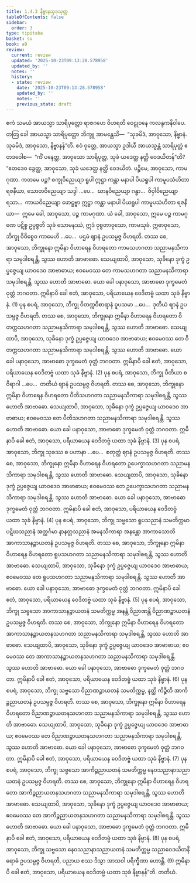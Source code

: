 ```yaml
---
title: 1.4.3 နိဗ္ဗာနသုခသုတ္တ
tableOfContents: false
sidebar:
  order: 3
type: tipitaka
basket: su
book: a9
review:
  current: review
  updated: '2025-10-23T09:13:28.578958'
  updated_by: ''
  notes: ''
  history:
  - state: review
    date: '2025-10-23T09:13:28.578958'
    updated_by: ''
    notes: ''
    previous_state: draft
---
```



<ReviewStatus review={frontmatter.review} showDetails={true} />

<HypothesisAnnotation frontmatter={frontmatter} />

<DynamicBreadcrumb />

<Division number="34" book="a9" e="ch" v="17" p="213">

<Paragraph number="259" book="a9">
ဧကံ သမယံ အာယသ္မာ သာရိပုတ္တော ရာဇဂဟေ ဝိဟရတိ ဝေဠုဝနေ ကလန္ဒကနိဝါပေ. တတြ ခေါ အာယသ္မာ သာရိပုတ္တော ဘိက္ခူ အာမန္တေသိ—  “သုခမိဒံ, အာဝုသော, နိဗ္ဗာနံ. သုခမိဒံ, အာဝုသော, နိဗ္ဗာနန်”တိ. ဧဝံ ဝုတ္တေ, အာယသ္မာ ဥဒါယီ အာယသ္မန္တံ သာရိပုတ္တံ ဧတဒဝေါစ—  “ကိံ ပနေတ္ထ, အာဝုသော သာရိပုတ္တ, သုခံ ယဒေတ္ထ နတ္ထိ ဝေဒယိတန်”တိ? “ဧတဒေဝ ခွေတ္ထ, အာဝုသော, သုခံ ယဒေတ္ထ နတ္ထိ ဝေဒယိတံ. ပဉ္စိမေ, အာဝုသော, ကာမဂုဏာ. ကတမေ ပဉ္စ? စက္ခုဝိညေယျာ ရူပါ ဣဋ္ဌာ ကန္တာ မနာပါ ပိယရူပါ ကာမူပသံဟိတာ ရဇနီယာ, သောတဝိညေယျာ သဒ္ဒါ …ပေ…  ဃာနဝိညေယျာ ဂန္ဓာ…  ဇိဝှါဝိညေယျာ ရသာ…  ကာယဝိညေယျာ ဖောဋ္ဌဗ္ဗာ ဣဋ္ဌာ ကန္တာ မနာပါ ပိယရူပါ ကာမူပသံဟိတာ ရဇနီယာ—  ဣမေ ခေါ, အာဝုသော, ပဉ္စ ကာမဂုဏာ. ယံ ခေါ, အာဝုသော, ဣမေ ပဉ္စ ကာမဂုဏေ ပဋိစ္စ ဥပ္ပဇ္ဇတိ သုခံ သောမနဿံ, ဣဒံ ဝုစ္စတာဝုသော, ကာမသုခံ.
</Paragraph>

<Paragraph number="260" book="a9">
ဣဓာဝုသော, ဘိက္ခု ဝိဝိစ္စေဝ ကာမေဟိ …ပေ…  ပဌမံ ဈာနံ ဥပသမ္ပဇ္ဇ ဝိဟရတိ. တဿ စေ, အာဝုသော, ဘိက္ခုနော ဣမိနာ ဝိဟာရေန ဝိဟရတော ကာမသဟဂတာ သညာမနသိကာရာ သမုဒါစရန္တိ, သွဿ ဟောတိ အာဗာဓော. သေယျထာပိ, အာဝုသော, သုခိနော ဒုက္ခံ ဥပ္ပဇ္ဇေယျ ယာဝဒေဝ အာဗာဓာယ; ဧဝမေဝဿ တေ ကာမသဟဂတာ သညာမနသိကာရာ သမုဒါစရန္တိ. သွဿ ဟောတိ အာဗာဓော. ယော ခေါ ပနာဝုသော, အာဗာဓော ဒုက္ခမေတံ ဝုတ္တံ ဘဂဝတာ. ဣမိနာပိ ခေါ ဧတံ, အာဝုသော, ပရိယာယေန ဝေဒိတဗ္ဗံ ယထာ သုခံ နိဗ္ဗာနံ. (1)
</Paragraph>

<Paragraph number="261" book="a9">
ပုန စပရံ, အာဝုသော, ဘိက္ခု ဝိတက္ကဝိစာရာနံ ဝူပသမာ …ပေ…  ဒုတိယံ ဈာနံ ဥပသမ္ပဇ္ဇ ဝိဟရတိ. တဿ စေ, အာဝုသော, ဘိက္ခုနော ဣမိနာ ဝိဟာရေန ဝိဟရတော ဝိတက္ကသဟဂတာ သညာမနသိကာရာ သမုဒါစရန္တိ, သွဿ ဟောတိ အာဗာဓော. သေယျထာပိ, အာဝုသော, သုခိနော ဒုက္ခံ ဥပ္ပဇ္ဇေယျ ယာဝဒေဝ အာဗာဓာယ; ဧဝမေဝဿ တေ ဝိတက္ကသဟဂတာ သညာမနသိကာရာ သမုဒါစရန္တိ. သွဿ ဟောတိ အာဗာဓော. ယော ခေါ ပနာဝုသော, အာဗာဓော ဒုက္ခမေတံ ဝုတ္တံ ဘဂဝတာ. ဣမိနာပိ ခေါ ဧတံ, အာဝုသော, ပရိယာယေန ဝေဒိတဗ္ဗံ ယထာ သုခံ နိဗ္ဗာနံ. (2)
</Paragraph>

<Paragraph number="262" book="a9">
ပုန စပရံ, အာဝုသော, ဘိက္ခု ပီတိယာ စ ဝိရာဂါ …ပေ…  တတိယံ ဈာနံ ဥပသမ္ပဇ္ဇ ဝိဟရတိ. တဿ စေ, အာဝုသော, ဘိက္ခုနော ဣမိနာ ဝိဟာရေန ဝိဟရတော ပီတိသဟဂတာ သညာမနသိကာရာ သမုဒါစရန္တိ, သွဿ ဟောတိ အာဗာဓော. သေယျထာပိ, အာဝုသော, သုခိနော ဒုက္ခံ ဥပ္ပဇ္ဇေယျ ယာဝဒေဝ အာဗာဓာယ; ဧဝမေဝဿ တေ ပီတိသဟဂတာ သညာမနသိကာရာ သမုဒါစရန္တိ. သွဿ ဟောတိ အာဗာဓော. ယော ခေါ ပနာဝုသော, အာဗာဓော ဒုက္ခမေတံ ဝုတ္တံ ဘဂဝတာ. ဣမိနာပိ ခေါ ဧတံ, အာဝုသော, ပရိယာယေန ဝေဒိတဗ္ဗံ ယထာ သုခံ နိဗ္ဗာနံ. (3)
</Paragraph>

<Paragraph number="263" book="a9">
ပုန စပရံ, အာဝုသော, ဘိက္ခု သုခဿ စ ပဟာနာ …ပေ…  စတုတ္ထံ ဈာနံ ဥပသမ္ပဇ္ဇ ဝိဟရတိ. တဿ စေ, အာဝုသော, ဘိက္ခုနော ဣမိနာ ဝိဟာရေန ဝိဟရတော ဥပေက္ခာသဟဂတာ သညာမနသိကာရာ သမုဒါစရန္တိ, သွဿ ဟောတိ အာဗာဓော. သေယျထာပိ, အာဝုသော, သုခိနော ဒုက္ခံ ဥပ္ပဇ္ဇေယျ ယာဝဒေဝ အာဗာဓာယ; ဧဝမေဝဿ တေ ဥပေက္ခာသဟဂတာ သညာမနသိကာရာ သမုဒါစရန္တိ. သွဿ ဟောတိ အာဗာဓော. ယော ခေါ ပနာဝုသော, အာဗာဓော ဒုက္ခမေတံ ဝုတ္တံ ဘဂဝတာ. ဣမိနာပိ ခေါ ဧတံ, အာဝုသော, ပရိယာယေန ဝေဒိတဗ္ဗံ ယထာ သုခံ နိဗ္ဗာနံ. (4)
</Paragraph>

<Paragraph number="264" book="a9">
ပုန စပရံ, အာဝုသော, ဘိက္ခု သဗ္ဗသော ရူပသညာနံ သမတိက္ကမာ ပဋိဃသညာနံ အတ္ထင်္ဂမာ နာနတ္တသညာနံ အမနသိကာရာ အနန္တော အာကာသောတိ အာကာသာနဉ္စာယတနံ ဥပသမ္ပဇ္ဇ ဝိဟရတိ. တဿ စေ, အာဝုသော, ဘိက္ခုနော ဣမိနာ ဝိဟာရေန ဝိဟရတော ရူပသဟဂတာ သညာမနသိကာရာ သမုဒါစရန္တိ, သွဿ ဟောတိ အာဗာဓော. သေယျထာပိ, အာဝုသော, သုခိနော ဒုက္ခံ ဥပ္ပဇ္ဇေယျ ယာဝဒေဝ အာဗာဓာယ; ဧဝမေဝဿ တေ ရူပသဟဂတာ သညာမနသိကာရာ သမုဒါစရန္တိ. သွဿ ဟောတိ အာဗာဓော. ယော ခေါ ပနာဝုသော, အာဗာဓော ဒုက္ခမေတံ ဝုတ္တံ ဘဂဝတာ. ဣမိနာပိ ခေါ ဧတံ, အာဝုသော, ပရိယာယေန ဝေဒိတဗ္ဗံ ယထာ သုခံ နိဗ္ဗာနံ. (5)
</Paragraph>

<Paragraph number="265" book="a9">
ပုန စပရံ, အာဝုသော, ဘိက္ခု သဗ္ဗသော အာကာသာနဉ္စာယတနံ သမတိက္ကမ္မ အနန္တံ ဝိညာဏန္တိ ဝိညာဏဉ္စာယတနံ ဥပသမ္ပဇ္ဇ ဝိဟရတိ. တဿ စေ, အာဝုသော, ဘိက္ခုနော ဣမိနာ ဝိဟာရေန ဝိဟရတော အာကာသာနဉ္စာယတနသဟဂတာ သညာမနသိကာရာ သမုဒါစရန္တိ, သွဿ ဟောတိ အာဗာဓော. သေယျထာပိ, အာဝုသော, သုခိနော ဒုက္ခံ ဥပ္ပဇ္ဇေယျ ယာဝဒေဝ အာဗာဓာယ; ဧဝမေဝဿ တေ အာကာသာနဉ္စာယတနသဟဂတာ သညာမနသိကာရာ သမုဒါစရန္တိ. သွဿ ဟောတိ အာဗာဓော. ယော ခေါ ပနာဝုသော, အာဗာဓော ဒုက္ခမေတံ ဝုတ္တံ ဘဂဝတာ. ဣမိနာပိ ခေါ ဧတံ, အာဝုသော, ပရိယာယေန ဝေဒိတဗ္ဗံ ယထာ သုခံ နိဗ္ဗာနံ. (6)
</Paragraph>

<Paragraph number="266" book="a9">
ပုန စပရံ, အာဝုသော, ဘိက္ခု သဗ္ဗသော ဝိညာဏဉ္စာယတနံ သမတိက္ကမ္မ, နတ္ထိ ကိဉ္စီတိ အာကိဉ္စညာယတနံ ဥပသမ္ပဇ္ဇ ဝိဟရတိ. တဿ စေ, အာဝုသော, ဘိက္ခုနော ဣမိနာ ဝိဟာရေန ဝိဟရတော ဝိညာဏဉ္စာယတနသဟဂတာ သညာမနသိကာရာ သမုဒါစရန္တိ, သွဿ ဟောတိ အာဗာဓော. သေယျထာပိ, အာဝုသော, သုခိနော ဒုက္ခံ ဥပ္ပဇ္ဇေယျ ယာဝဒေဝ အာဗာဓာယ; ဧဝမေဝဿ တေ ဝိညာဏဉ္စာယတနသဟဂတာ သညာမနသိကာရာ သမုဒါစရန္တိ. သွဿ ဟောတိ အာဗာဓော. ယော ခေါ ပနာဝုသော, အာဗာဓော ဒုက္ခမေတံ ဝုတ္တံ ဘဂဝတာ. ဣမိနာပိ ခေါ ဧတံ, အာဝုသော, ပရိယာယေန ဝေဒိတဗ္ဗံ ယထာ သုခံ နိဗ္ဗာနံ. (7)
</Paragraph>

<Paragraph number="267" book="a9">
ပုန စပရံ, အာဝုသော, ဘိက္ခု သဗ္ဗသော အာကိဉ္စညာယတနံ သမတိက္ကမ္မ နေဝသညာနာသညာယတနံ ဥပသမ္ပဇ္ဇ ဝိဟရတိ. တဿ စေ, အာဝုသော, ဘိက္ခုနော ဣမိနာ ဝိဟာရေန ဝိဟရတော အာကိဉ္စညာယတနသဟဂတာ သညာမနသိကာရာ သမုဒါစရန္တိ, သွဿ ဟောတိ အာဗာဓော. သေယျထာပိ, အာဝုသော, သုခိနော ဒုက္ခံ ဥပ္ပဇ္ဇေယျ ယာဝဒေဝ အာဗာဓာယ; ဧဝမေဝဿ တေ အာကိဉ္စညာယတနသဟဂတာ သညာမနသိကာရာ သမုဒါစရန္တိ. သွဿ ဟောတိ အာဗာဓော. ယော ခေါ ပနာဝုသော, အာဗာဓော ဒုက္ခမေတံ ဝုတ္တံ ဘဂဝတာ. ဣမိနာပိ ခေါ ဧတံ, အာဝုသော, ပရိယာယေန ဝေဒိတဗ္ဗံ ယထာ သုခံ နိဗ္ဗာနံ. (8)
</Paragraph>

<Paragraph number="268" book="a9">
ပုန စပရံ, အာဝုသော, ဘိက္ခု သဗ္ဗသော နေဝသညာနာသညာယတနံ သမတိက္ကမ္မ သညာဝေဒယိတနိရောဓံ ဥပသမ္ပဇ္ဇ ဝိဟရတိ, ပညာယ စဿ ဒိသွာ အာသဝါ ပရိက္ခီဏာ ဟောန္တိ. (9)
</Paragraph>

<Paragraph number="269" book="a9">
ဣမိနာပိ ခေါ ဧတံ, အာဝုသော, ပရိယာယေန ဝေဒိတဗ္ဗံ ယထာ သုခံ နိဗ္ဗာနန်”တိ.

</Paragraph>
</Division>

<Paragraph number="270" type="center" book="a9">
တတိယံ.
</Paragraph>
